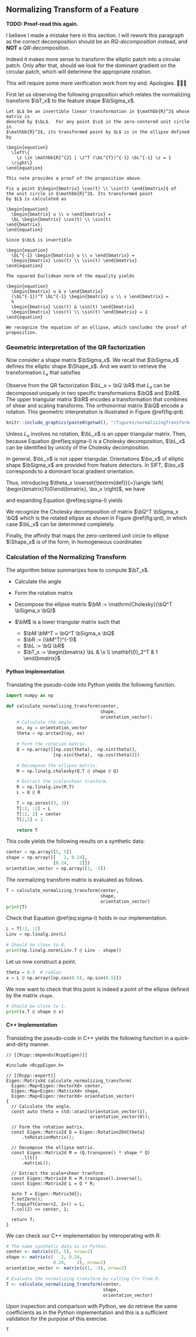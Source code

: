 \renewcommand{\eqdef}{\overset{\textrm{def}}{=}}

## Normalizing Transform of a Feature

:::fyi
**TODO: Proof-read this again.**

I believe I made a mistake here in this section. I will rework this paragraph as
the correct decomposition should be an *RQ-decomposition* instead, and **NOT** a
*QR*-decomposition.

Indeed it makes more sense to transform the elliptic patch into a circular
patch. Only after that, should we look for the dominant gradient on the circular
patch, which will determine the appropriate rotation.

This will require some more verification work from my end. Apologies. 🙏🙏🙏
:::

First let us observing the following proposition which relates the normalizing
transform $\bT_x$ to the feature shape $\bSigma_x$.

:::puzzle
```proposition
Let $L$ be an invertible linear transformation in $\mathbb{R}^2$ whose matrix is
denoted by $\bL$.  For any point $\x$ in the zero-centered unit circle in
$\mathbb{R}^2$, its transformed point by $L$ is in the ellipse defined by

\begin{equation}
  \left\{
    \z \in \mathbb{R}^{2} | \z^T (\bL^{T})^{-1} \bL^{-1} \z = 1
  \right\}
\end{equation}
```
:::

```proof
This note provides a proof of the proposition above.

Fix a point $\begin{bmatrix} \cos(t) \\ \sin(t) \end{bmatrix}$ of
the unit circle in $\mathbb{R}^2$. Its transformed point
by $L$ is calculated as

\begin{equation}
  \begin{bmatrix} u \\ v \end{bmatrix} =
  \bL \begin{bmatrix} \cos(t) \\ \sin(t)
\end{bmatrix}.
\end{equation}

Since $\bL$ is invertible

\begin{equation}
  \bL^{-1} \begin{bmatrix} u \\ v \end{bmatrix} =
  \begin{bmatrix} \cos(t) \\ \sin(t) \end{bmatrix}
\end{equation}

The squared Euclidean norm of the equality yields

\begin{equation}
  \begin{bmatrix} u & v \end{bmatrix}
  (\bL^{-1})^T \bL^{-1} \begin{bmatrix} u \\ v \end{bmatrix} =
  %
  \begin{bmatrix} \cos(t) & \sin(t) \end{bmatrix}
  \begin{bmatrix} \cos(t) \\ \sin(t) \end{bmatrix} = 1
\end{equation}

We recognize the equation of an ellipse, which concludes the proof of
proposition.
```


### Geometric interpretation of the QR factorization

Now consider a shape matrix $\bSigma_x$. We recall that $\bSigma_x$
defines the elliptic shape $\Shape_x$. And we want to retrieve the
transformation $L_x$ that satisfies

\begin{equation}
  \bSigma_x = (\bL_x^{-1})^T \bL_x^{-1}.
  (\#eq:sigma-l)
\end{equation}

Observe from the QR factorization $\bL_x = \bQ \bR$ that $L_x$ can
be decomposed uniquely in two specific transformations $\bQ$ and
$\bR$. The upper triangular matrix $\bR$ encodes a transformation
that combines of shear and scaling transforms. The orthonormal matrix
$\bQ$ encode a rotation. This geometric interpretation is illustrated in
Figure \@ref(fig:qrd).

```r
knitr::include_graphics(paste0(getwd(), "/figures/normalizingTransform.png"))
```

Unless $L_x$ involves no rotation, $\bL_x$ is an upper triangular
matrix. Then, because Equation \@ref(eq:sigma-l) is a Cholesky decomposition,
$\bL_x$ can be identified by unicity of the Cholesky decomposition.

In general, $\bL_x$ is not upper triangular. Orientations
$\bo_x$ of elliptic shape $\bSigma_x$ are provided from
feature detectors. In SIFT, $\bo_x$ corresponds to a dominant local
gradient orientation.

Thus, introducing $\theta_x \eqdef \angle \left(
\begin{bmatrix}1\\0\end{bmatrix}, \bo_x \right)$,
we have

\begin{equation}
  \bQ = \begin{bmatrix}
  \cos(\theta_x) & -\sin(\theta_x) \\
  \sin(\theta_x) &  \cos(\theta_x)
  \end{bmatrix}
\end{equation}

and expanding Equation \@ref(eq:sigma-l) yields

\begin{equation}
  \begin{aligned}
    \bSigma_x &= (\bL_x^{-1})^T \bL_x^{-1} \\
              &= \bQ (\bR^{-1})^T \bR^{-1} \bQ^{T} \quad \text{since}\ \bQ^T = \bQ^{-1}\\
    %
    \bQ^T \bSigma_x \bQ &=  (\bR^{-1})^T \bR^{-1}
  \end{aligned}
\end{equation}

We recognize the Cholesky decomposition of matrix $\bQ^T \bSigma_x \bQ$
which is the rotated ellipse as shown in Figure \@ref(fig:qrd), in which case
$\bL_x$ can be determined completely.

Finally, the affinity that maps the zero-centered unit circle to ellipse
$\Shape_x$ is of the form, in homogeneous coordinates

\begin{equation}
  \displaystyle \bT_x = \begin{bmatrix} \bL_x & \x \\ \mathbf{0}_2^T & 1 \end{bmatrix}.
\end{equation}


### Calculation of the Normalizing Transform

The algorithm below summarizes how to compute $\bT_x$.

:::demo
- Calculate the angle

  \begin{equation}
     \theta_x :=
     \mathrm{atan2}\left(
     \left\langle \bo_x, \begin{bmatrix}0\\1\end{bmatrix}\right\rangle,
     \left\langle \bo_x, \begin{bmatrix}1\\0\end{bmatrix}\right\rangle
     \right)
  \end{equation}

- Form the rotation matrix

  \begin{equation}
     \bQ := \begin{bmatrix}
     \cos(\theta_x) & -\sin(\theta_x) \\
     \sin(\theta_x) &  \cos(\theta_x)
     \end{bmatrix}
  \end{equation}

- Decompose the ellipse matrix
  $\bM := \mathrm{Cholesky}(\bQ^T \bSigma_x \bQ)$

- $\bM$ is a lower triangular matrix such that

  - $\bM \bM^T = \bQ^T \bSigma_x \bQ$
  - $\bR := (\bM^T)^{-1}$
  - $\bL := \bQ \bR$
  - $\bT_x := \begin{bmatrix} \bL & \x \\ \mathbf{0}_2^T & 1 \end{bmatrix}$
:::

#### Python Implementation

Translating the pseudo-code into Python yields the following function.

```python
import numpy as np

def calculate_normalizing_transform(center,
                                    shape,
                                    orientation_vector):
    # Calculate the angle.
    ox, oy = orientation_vector
    theta = np.arctan2(oy, ox)

    # Form the rotation matrix.
    Q = np.array([[np.cos(theta), -np.sin(theta)],
                  [np.sin(theta),  np.cos(theta)]])

    # Decompose the ellipse matrix.
    M = np.linalg.cholesky(Q.T @ shape @ Q)

    # Extract the scale+shear tranform.
    R = np.linalg.inv(M.T)
    L = Q @ R

    T = np.zeros((3, 3))
    T[:2, :2] = L
    T[:2, 2] = center
    T[2,2] = 1

    return T
```

This code yields the following results on a synthetic data:

```python
center = np.array([5, 5])
shape = np.array([[   2, 0.24],
                  [0.24,    2]])
orientation_vector = np.array([1, -5])
```

The normalizing transform matrix is evaluated as follows.

```python
T = calculate_normalizing_transform(center,
                                    shape,
                                    orientation_vector)
print(T)
```

Check that Equation \@ref(eq:sigma-l) holds in our implementation.

```python
L = T[:2, :2]
Linv = np.linalg.inv(L)

# Should be close to 0.
print(np.linalg.norm(Linv.T @ Linv - shape))
```

Let us now construct a point.
```python
theta = 0.5  # radian
x = L @ np.array([np.cos(0.5), np.sin(0.5)])
```

We now want to check that this point is indeed a point of the ellipse defined by the
matrix `shape`.

```python
# Should be close to 1.
print(x.T @ shape @ x)
```

#### C++ Implementation

Translating the pseudo-code in C++ yields the following function in a
quick-and-dirty manner.


```Rcpp
// [[Rcpp::depends(RcppEigen)]]

#include <RcppEigen.h>

// [[Rcpp::export]]
Eigen::MatrixXd calculate_normalizing_transform(
  Eigen::Map<Eigen::VectorXd> center,
  Eigen::Map<Eigen::MatrixXd> shape,
  Eigen::Map<Eigen::VectorXd> orientation_vector)
{
  // Calculate the angle.
  const auto theta = std::atan2(orientation_vector(1),
                                orientation_vector(0));

  // Form the rotation matrix.
  const Eigen::Matrix2d Q = Eigen::Rotation2Dd{theta}
      .toRotationMatrix();

  // Decompose the ellipse matrix.
  const Eigen::Matrix2d M = (Q.transpose() * shape * Q)
      .llt()
      .matrixL();

  // Extract the scale+shear tranform.
  const Eigen::Matrix2d R = M.transpose().inverse();
  const Eigen::Matrix2d L = Q * R;

  auto T = Eigen::Matrix3d{};
  T.setZero();
  T.topLeftCorner<2, 2>() = L;
  T.col(2) << center, 1;

  return T;
}
```

We can check our C++ implementation by interoperating with R:

```r
# The same synthetic data as in Python.
center <- matrix(c(5, 5), nrow=2)
shape <- matrix(c(   2, 0.24,
                  0.24,    2), nrow=2)
orientation_vector <- matrix(c(1, -5), nrow=2)

# Evaluate the normalizing transform by calling C++ from R.
T <- calculate_normalizing_transform(center,
                                     shape,
                                     orientation_vector)
```

Upon inspection and comparison with Python, we do retrieve the same coefficients
as in the Python implementation and this is a sufficient validation for the
purpose of this exercise.

```r
T
```
